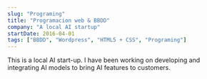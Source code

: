 ```yaml
---
slug: "Programing"
title: "Programacion web & BBDD"
company: "A local AI startup"
startDate: 2016-04-01
tags: ["BBDD", "Wordpress", "HTML5 + CSS", "Programing"]
---
```


This is a local AI start-up. I have been working on developing and integrating AI models to bring AI features to customers.
